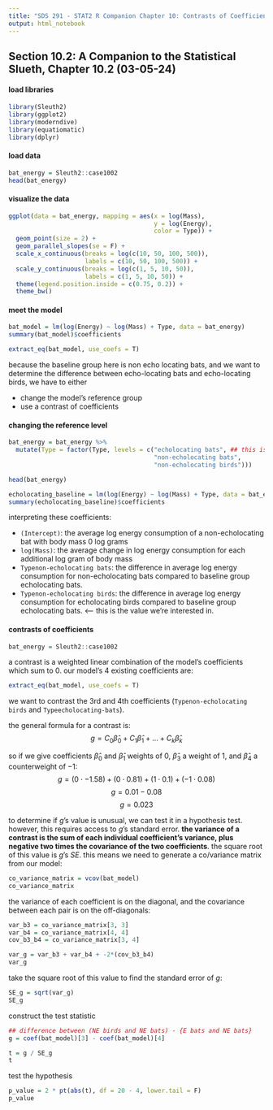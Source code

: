 ```yaml
---
title: "SDS 291 - STAT2 R Companion Chapter 10: Contrasts of Coefficients"
output: html_notebook
---
```


## Section 10.2: A Companion to the Statistical Slueth, Chapter 10.2 (03-05-24)

#### load libraries
```r

library(Sleuth2)
library(ggplot2)
library(moderndive)
library(equatiomatic)
library(dplyr)

```

#### load data
```r

bat_energy = Sleuth2::case1002
head(bat_energy)

```

#### visualize the data
```r

ggplot(data = bat_energy, mapping = aes(x = log(Mass), 
                                        y = log(Energy),
                                        color = Type)) + 
  geom_point(size = 2) + 
  geom_parallel_slopes(se = F) + 
  scale_x_continuous(breaks = log(c(10, 50, 100, 500)),
                     labels = c(10, 50, 100, 500)) +
  scale_y_continuous(breaks = log(c(1, 5, 10, 50)),
                     labels = c(1, 5, 10, 50)) +
  theme(legend.position.inside = c(0.75, 0.2)) +
  theme_bw()

```

#### meet the model
```r

bat_model = lm(log(Energy) ~ log(Mass) + Type, data = bat_energy)
summary(bat_model)$coefficients

```

```r

extract_eq(bat_model, use_coefs = T)

```

because the baseline group here is non echo locating bats, and we want to determine the difference between echo-locating bats and echo-locating birds, we have to either

* change the model's reference group
* use a contrast of coefficients

#### changing the reference level
```r

bat_energy = bat_energy %>%
  mutate(Type = factor(Type, levels = c("echolocating bats", ## this is the first group, so it becomes the baseline
                                        "non-echolocating bats",
                                        "non-echolocating birds")))

head(bat_energy)

```

```r

echolocating_baseline = lm(log(Energy) ~ log(Mass) + Type, data = bat_energy)
summary(echolocating_baseline)$coefficients

```
interpreting these coefficients: 

* `(Intercept)`: the average log energy consumption of a non-echolocating bat with body mass 0 log grams
* `log(Mass)`: the average change in log energy consumption for each additional log gram of body mass
* `Typenon-echolocating bats`: the difference in average log energy consumption for non-echolocating bats compared to baseline group echolocating bats. 
* `Typenon-echolocating birds`: the difference in average log energy consumption for echolocating birds compared to baseline group echolocating bats. <-- this is the value we're interested in. 

#### contrasts of coefficients
```r

bat_energy = Sleuth2::case1002

```

a contrast is a weighted linear combination of the model's coefficients which sum to 0. our model's 4 existing coefficients are: 

```r

extract_eq(bat_model, use_coefs = T)

```
we want to contrast the 3rd and 4th coefficients (`Typenon-echolocating birds` and `Typeecholocating-bats`). 

the general formula for a contrast is: 
$$g = C_0\hat{\beta}_0 + C_1\hat{\beta}_1 + ... + C_k\hat{\beta}_k$$

so if we give coefficients $\hat{\beta}_0$ and $\hat{\beta}_1$ weights of 0, $\hat{\beta}_3$ a weight of 1, and $\hat{\beta}_4$ a counterweight of $-1$:
$$g = (0 \cdot -1.58) + (0 \cdot 0.81) + (1 \cdot 0.1) + (-1 \cdot 0.08)$$
$$g = 0.01 - 0.08$$
$$g = 0.023$$

to determine if $g$'s value is unusual, we can test it in a hypothesis test. however, this requires access to $g$'s standard error. **the variance of a contrast is the sum of each individual coefficient’s variance, plus negative two times the covariance of the two coefficients**. the square root of this value is $g$'s $SE$. this means we need to generate a co/variance matrix from our model:
```r

co_variance_matrix = vcov(bat_model)
co_variance_matrix

```

the variance of each coefficient is on the diagonal, and the covariance between each pair is on the off-diagonals: 
```r

var_b3 = co_variance_matrix[3, 3]
var_b4 = co_variance_matrix[4, 4]
cov_b3_b4 = co_variance_matrix[3, 4]

var_g = var_b3 + var_b4 + -2*(cov_b3_b4)
var_g

```

take the square root of this value to find the standard error of $g$: 
```r

SE_g = sqrt(var_g)
SE_g

```

construct the test statistic
```r

## difference between (NE birds and NE bats) - {E bats and NE bats}
g = coef(bat_model)[3] - coef(bat_model)[4]

t = g / SE_g
t

```

test the hypothesis
```r

p_value = 2 * pt(abs(t), df = 20 - 4, lower.tail = F)
p_value

```

